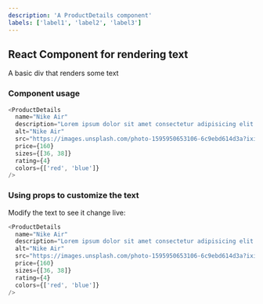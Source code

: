 ```yaml
---
description: 'A ProductDetails component'
labels: ['label1', 'label2', 'label3']
---
```



## React Component for rendering text

A basic div that renders some text

### Component usage

```js
<ProductDetails
  name="Nike Air"
  description="Lorem ipsum dolor sit amet consectetur adipisicing elit. Modi quos quidem sequi illum facere recusandae voluptatibus"
  alt="Nike Air"
  src="https://images.unsplash.com/photo-1595950653106-6c9ebd614d3a?ixid=MnwxMjA3fDB8MHxzZWFyY2h8NDV8fHNuZWFrZXJ8ZW58MHx8MHx8&ixlib=rb-1.2.1&auto=format&fit=crop&w=800&q=60"
  price={160}
  sizes={[36, 38]}
  rating={4}
  colors={['red', 'blue']}
/>
```

### Using props to customize the text

Modify the text to see it change live:

```js live
<ProductDetails
  name="Nike Air"
  description="Lorem ipsum dolor sit amet consectetur adipisicing elit. Modi quos quidem sequi illum facere recusandae voluptatibus"
  alt="Nike Air"
  src="https://images.unsplash.com/photo-1595950653106-6c9ebd614d3a?ixid=MnwxMjA3fDB8MHxzZWFyY2h8NDV8fHNuZWFrZXJ8ZW58MHx8MHx8&ixlib=rb-1.2.1&auto=format&fit=crop&w=800&q=60"
  price={160}
  sizes={[36, 38]}
  rating={4}
  colors={['red', 'blue']}
/>
```
